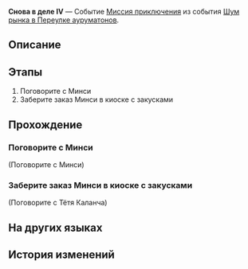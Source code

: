 {{Дополнить|Диалоги.}}
{{Миссия Инфобокс
|id              = 8003219
|Название        = 
|Изображение     = Миссия Освоения Снова в деле IV.png
|Тип             = Миссия приключения
|События         = Шум рынка в Переулке ауруматонов
|Глава           = Шум рынка в Переулке ауруматонов
|Условия         = Завершена [[Миссия приключения]] ''[[Управление причалом III]]''
|Персонажи       = Минси; Первопроходец; Тётя Каланча
|СтартЛокация    = Переулок ауруматонов
|Мир             = Лофу Сяньчжоу
|Локации         = Переулок ауруматонов
|Предыдущая      = Управление причалом III
|Следующая       = ???
|Награды         = Опыт Освоения*200; Звёздный нефрит*40; Путеводитель путешественника*5; Утраченный кристалл*5; "Paean of Indulgence"*1 { text = Paean of Indulgence }; Кредиты*45 000
}}
'''Снова в деле IV''' — Событие [[Миссия приключения]] из события [[Шум рынка в Переулке ауруматонов]].

==Описание==
{{Описание|Завершились открытые торги в Звёздном дворце. Неизвестно, принесёт ли вся ваша тяжёлая работа результат. Нужно подождать официальных заявлений от Звёздного дворца.<br />Вечно воинственная Сушан, вероятно, не ожидала, что однажды станет переговорщиком. Поговорите с ней.}}

==Этапы==
# Поговорите с Минси
# Заберите заказ Минси в киоске с закусками

==Прохождение==
{{Дополнить}}


===Поговорите с Минси===
{{Описание миссии|локация=Переулок ауруматонов|В Переулке ауруматонов должно было появиться что-то новенькое. Не хотите проверить?<br />Регулярно посещайте Переулок ауруматонов.}}
{{Диалог Начало}}

;(Поговорите с Минси)
<!--Unknown TalkSentence: 800321607-->
{{Диалог Конец}}

===Заберите заказ Минси в киоске с закусками===
{{Описание миссии|локация=Переулок ауруматонов|Госпожа секретарь официально проинформировала вас о том, что с вашей помощью торговая гильдия успешно достигла цели по доходам и потратит часть выручки на техническое обслуживание и реконструкцию причала. Она также заказала много закусок у тёти Каланчи, чтобы вы могли ими насладиться.<br />Хотя госпожа секретарь не заявила об этом напрямую, вы должны воспринимать это как награду за то, что помогли достичь целевого показателя дохода.}}
{{Диалог Начало}}

;(Поговорите с Тётя Каланча)
<!--Unknown TalkSentence: 800321611-->
:{{Чёрный экран|undefined}}
{{Диалог Конец}}

==На других языках==
{{На других языках
|en   = Back in Business (IV)
|zhs  = 金戺重喧•其四
|zht  = 金戺重喧•其四
|ja   = 金庭、喧騒を重ねて・その4
|ko   = 다시 부흥하는 금빛•4
|es   = De nuevo en activo&nbsp;IV
|fr   = Les affaires reprennent (IV)
|ru   = Снова в деле IV
|th   = คืนสู่ความรุ่งเรือง 4
|vi   = Huyên Náo Trở Lại 4
|de   = Wieder im Geschäft 4
|id   = Hiruk Pikuk yang Kembali Bergaung 4
|pt   = De Volta aos Negócios (IV)
}}

==История изменений==
{{История изменений|2.7}}
